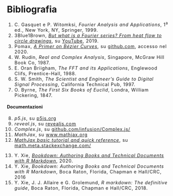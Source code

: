# Bibliografia {-#bibliografia}

<div style="letter-spacing: 1px;">

1. C. Gasquet e P. Witomksi, _Fourier Analysis and Applications_, 1<sup>a</sup> ed., New York, NY, Springer, 1999.
2. 3Blue1Brown, [_But what is a Fourier series? From heat flow to circle drawings_](www.youtube.com/watch?v=r6sGWTCMz2k), su [YouTube](https://www.youtube.com), 2019.
3. Pomax, [_A Primer on Bézier Curves_](https://pomax.github.io/bezierinfo/#polybezier), su [github.com](https://github.com/), accesso nel 2020.
4. W. Rudin, _Real and Complex Analysis_, Singapore, McGraw Hill Book Co, 1987.
5. E. Oran Briigham, _The FFT and its Applications_, Englewood Clifs, Prentice-Hall, 1988.
6. S. W. Smith, _The Scientist and Engineer's Guide to Digital Signal Processing_, California Technical Pub, 1997.
7. O. Byrne, _The First Six Books of Euclid_, Londra, William Pickering, 1847.

</div>

#### Documentazioni {-#documentazione}

<div style="letter-spacing: 1px;">

8. _p5.js_, su [p5js.org](https://p5js.org)
9. _reveal.js_, su [revealjs.com](https://revealjs.com)
10. _Complex.js_, su [github.com/infusion/Complex.js/](https://github.com/infusion/Complex.js)
11. _MathJax_, su [www.mathjax.org](https://www.mathjax.org/)
12. [_MathJax basic tutorial and quick reference_](https://math.meta.stackexchange.com/questions/5020/mathjax-basic-tutorial-and-quick-reference), su [math.meta.stackexchange.com/](https://math.meta.stackexchange.com/)
</div>

<div style="letter-spacing: 1px;">

13. Y. Xie, [_Bookdown: Authoring Books and Technical Documents with R Markdown_](https://bookdown.org/yihui/bookdown/), 2020.
14. Y. Xie, _Bookdown: Authoring Books and Technical Documents with R Markdown_, Boca Raton, Florida, Chapman e Hall/CRC, 2016
15. Y. Xie, J. J. Allaire e G. Grolemund, _R markdown: The definitive guide_, Boca Raton, Florida, Chapman e Hall/CRC, 2018.

<div>
